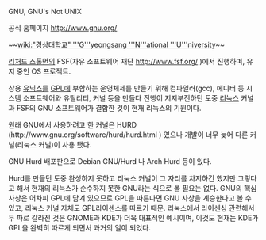 GNU, GNU's Not UNIX

공식 홈페이지 http://www.gnu.org/

~~[[wiki:"경상대학교" '''G'''yeongsang '''N'''ational '''U'''niversity]]~~

[[리처드 스톨먼]]의 FSF(자유 소프트웨어 재단 http://www.fsf.org/ )에서 진행하며, 유지 중인 OS 프로젝트.

상용 [[유닉스]]를 [[GPL]]에 부합하는 운영체제를 만들기 위해 컴파일러(gcc), 에디터 등 시스템 소프트웨어와 유틸리티, 커널 등을 만들다 진행이 지지부진하던 도중 [[리눅스]] 커널과 FSF의 GNU 소프트웨어가 결합한 것이 현재 리눅스의 기원이다.

원래 GNU에서 사용하려고 한 커널은 HURD (http://www.gnu.org/software/hurd/hurd.html ) 였으나 개발이 너무 늦어 다른 커널(리눅스 커널)이 사용 됐다.

GNU Hurd 배포판으로 Debian GNU/Hurd 나 Arch Hurd 등이 있다. 

Hurd를 만들던 도중 완성하지 못하고 리눅스 커널이 그 자리를 차지하긴 했지만 그렇다고 해서 현재의 리눅스가 순수하지 못한 GNU라는 식으로 볼 필요는 없다. GNU의 핵심 사상은 어차피 GPL에 담겨 있으므로 GPL을 따른다면 GNU 사상을 계승한다고 볼 수 있고, 리눅스 커널 자체도 GPL라이센스를 따르기 때문. 리눅스에서 라이센싱 관련해서 두 파로 갈라진 것은 GNOME과 KDE가 더욱 대표적인 예시이며, 이것도 현재는 KDE가 GPL을 완벽히 따르게 되면서 과거의 일이 되었다.
